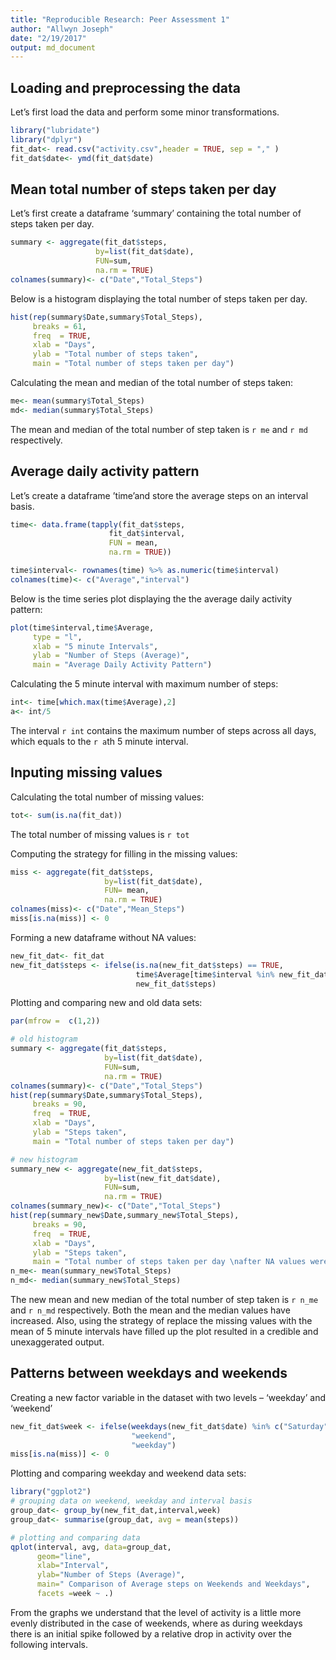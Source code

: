 ```yaml
---
title: "Reproducible Research: Peer Assessment 1"
author: "Allwyn Joseph"
date: "2/19/2017"
output: md_document
---
```

## Loading and preprocessing the data

Let's first load the data and perform some minor transformations. 
```r
library("lubridate")
library("dplyr")
fit_dat<- read.csv("activity.csv",header = TRUE, sep = "," )
fit_dat$date<- ymd(fit_dat$date)
```

## Mean total number of steps taken per day

Let's first create a dataframe 'summary' containing the total number of steps taken per day. 
```r
summary <- aggregate(fit_dat$steps, 
                   by=list(fit_dat$date), 
                   FUN=sum, 
                   na.rm = TRUE)
colnames(summary)<- c("Date","Total_Steps")
```

Below is a histogram displaying the total number of steps taken per day. 
```r
hist(rep(summary$Date,summary$Total_Steps), 
     breaks = 61, 
     freq  = TRUE, 
     xlab = "Days",
     ylab = "Total number of steps taken", 
     main = "Total number of steps taken per day")
```

Calculating the mean and median of the total number of steps taken:
```r
me<- mean(summary$Total_Steps)
md<- median(summary$Total_Steps)
```
The mean and median of the total number of step taken is `r me` and `r md` respectively. 
 
## Average daily activity pattern 

Let's create a dataframe 'time'and store the average steps on an interval basis.
```r
time<- data.frame(tapply(fit_dat$steps, 
                      fit_dat$interval, 
                      FUN = mean, 
                      na.rm = TRUE))

time$interval<- rownames(time) %>% as.numeric(time$interval)
colnames(time)<- c("Average","interval")
```

Below is the time series plot displaying the the average daily activity pattern:
```r
plot(time$interval,time$Average,
     type = "l", 
     xlab = "5 minute Intervals",
     ylab = "Number of Steps (Average)", 
     main = "Average Daily Activity Pattern")
```

Calculating the 5 minute interval with maximum number of steps:
```r
int<- time[which.max(time$Average),2]
a<- int/5
```
The interval `r int` contains the maximum number of steps across all days, which equals to the `r a`th 5 minute interval.

## Inputing missing values

Calculating the total number of missing values:
```r
tot<- sum(is.na(fit_dat))
```
The total number of missing values is `r tot`

Computing the strategy for filling in the missing values:
```r
miss <- aggregate(fit_dat$steps, 
                     by=list(fit_dat$date), 
                     FUN= mean, 
                     na.rm = TRUE)
colnames(miss)<- c("Date","Mean_Steps")
miss[is.na(miss)] <- 0
```

Forming a new dataframe without NA values:
```r
new_fit_dat<- fit_dat
new_fit_dat$steps <- ifelse(is.na(new_fit_dat$steps) == TRUE, 
                            time$Average[time$interval %in% new_fit_dat$interval], 
                            new_fit_dat$steps)
```

Plotting and comparing new and old data sets:
```r
par(mfrow =  c(1,2))

# old histogram
summary <- aggregate(fit_dat$steps, 
                     by=list(fit_dat$date), 
                     FUN=sum, 
                     na.rm = TRUE)
colnames(summary)<- c("Date","Total_Steps")
hist(rep(summary$Date,summary$Total_Steps), 
     breaks = 90, 
     freq  = TRUE, 
     xlab = "Days",
     ylab = "Steps taken", 
     main = "Total number of steps taken per day")

# new histogram
summary_new <- aggregate(new_fit_dat$steps, 
                     by=list(new_fit_dat$date), 
                     FUN=sum, 
                     na.rm = TRUE)
colnames(summary_new)<- c("Date","Total_Steps")
hist(rep(summary_new$Date,summary_new$Total_Steps), 
     breaks = 90, 
     freq  = TRUE, 
     xlab = "Days",
     ylab = "Steps taken", 
     main = "Total number of steps taken per day \nafter NA values were replaced")
n_me<- mean(summary_new$Total_Steps)
n_md<- median(summary_new$Total_Steps)

```
The new mean and new median of the total number of step taken is `r n_me` and `r n_md` respectively.
Both the mean and the median values have increased. Also, using the strategy of replace the missing values with the mean of 5 minute intervals have filled up the plot resulted in a credible and unexaggerated output.

## Patterns between weekdays and weekends

Creating a new factor variable in the dataset with two levels – 'weekday' and 'weekend' 
```r
new_fit_dat$week <- ifelse(weekdays(new_fit_dat$date) %in% c("Saturday", "Sunday"), 
                           "weekend", 
                           "weekday")
miss[is.na(miss)] <- 0
```

Plotting and comparing weekday and weekend data sets:
```r
library("ggplot2")
# grouping data on weekend, weekday and interval basis
group_dat<- group_by(new_fit_dat,interval,week)
group_dat<- summarise(group_dat, avg = mean(steps))

# plotting and comparing data
qplot(interval, avg, data=group_dat,
      geom="line",
      xlab="Interval",
      ylab="Number of Steps (Average)",
      main=" Comparison of Average steps on Weekends and Weekdays",
      facets =week ~ .)
```
From the graphs we understand that the level of activity is a little more evenly distributed in the case of weekends, where as during weekdays there is an initial spike followed by a relative drop in activity over the following intervals. 




